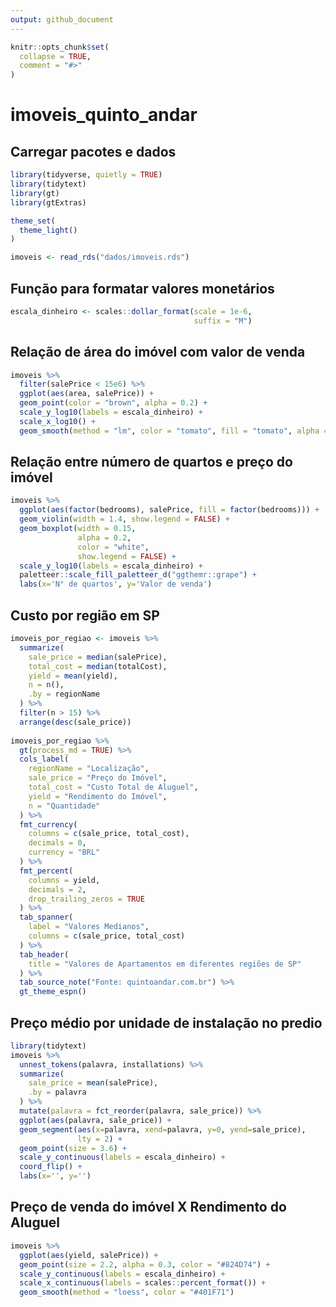 ```yaml
---
output: github_document
---
```


<!-- README.md is generated from README.Rmd. Please edit that file -->

```r
knitr::opts_chunk$set(
  collapse = TRUE,
  comment = "#>"
)
```

# imoveis_quinto_andar

## Carregar pacotes e dados 
```r
library(tidyverse, quietly = TRUE)
library(tidytext)
library(gt)
library(gtExtras)

theme_set(
  theme_light()
)

imoveis <- read_rds("dados/imoveis.rds")

```

## Função para formatar valores monetários

```r
escala_dinheiro <- scales::dollar_format(scale = 1e-6,
                                         suffix = "M")
```

## Relação de área do imóvel com valor de venda  

```r
imoveis %>% 
  filter(salePrice < 15e6) %>% 
  ggplot(aes(area, salePrice)) +
  geom_point(color = "brown", alpha = 0.2) +
  scale_y_log10(labels = escala_dinheiro) +
  scale_x_log10() +
  geom_smooth(method = "lm", color = "tomato", fill = "tomato", alpha = 0.2) 
```

## Relação entre número de quartos e preço do imóvel  

```r
imoveis %>% 
  ggplot(aes(factor(bedrooms), salePrice, fill = factor(bedrooms))) +
  geom_violin(width = 1.4, show.legend = FALSE) +
  geom_boxplot(width = 0.15,
               alpha = 0.2,
               color = "white",
               show.legend = FALSE) +
  scale_y_log10(labels = escala_dinheiro) +
  paletteer::scale_fill_paletteer_d("ggthemr::grape") +
  labs(x='N° de quartos', y='Valor de venda') 

```

## Custo por região em SP

```r
imoveis_por_regiao <- imoveis %>% 
  summarize(
    sale_price = median(salePrice),
    total_cost = median(totalCost),
    yield = mean(yield),
    n = n(),
    .by = regionName
  ) %>% 
  filter(n > 15) %>% 
  arrange(desc(sale_price)) 
  
imoveis_por_regiao %>% 
  gt(process_md = TRUE) %>% 
  cols_label(
    regionName = "Localização",
    sale_price = "Preço do Imóvel",
    total_cost = "Custo Total de Aluguel",
    yield = "Rendimento do Imóvel",
    n = "Quantidade"
  ) %>% 
  fmt_currency(
    columns = c(sale_price, total_cost),
    decimals = 0,
    currency = "BRL"
  ) %>% 
  fmt_percent(
    columns = yield,
    decimals = 2,
    drop_trailing_zeros = TRUE
  ) %>%
  tab_spanner(
    label = "Valores Medianos",
    columns = c(sale_price, total_cost)
  ) %>% 
  tab_header(
    title = "Valores de Apartamentos em diferentes regiões de SP"
  ) %>% 
  tab_source_note("Fonte: quintoandar.com.br") %>% 
  gt_theme_espn() 
```

## Preço médio por unidade de instalação no predio

```r
library(tidytext)
imoveis %>% 
  unnest_tokens(palavra, installations) %>% 
  summarize(
    sale_price = mean(salePrice),
    .by = palavra
  ) %>% 
  mutate(palavra = fct_reorder(palavra, sale_price)) %>% 
  ggplot(aes(palavra, sale_price)) + 
  geom_segment(aes(x=palavra, xend=palavra, y=0, yend=sale_price),
               lty = 2) +
  geom_point(size = 3.6) +
  scale_y_continuous(labels = escala_dinheiro) +
  coord_flip() +
  labs(x='', y='')
```
## Preço de venda do imóvel X Rendimento do Aluguel
```r
imoveis %>% 
  ggplot(aes(yield, salePrice)) +
  geom_point(size = 2.2, alpha = 0.3, color = "#824D74") +
  scale_y_continuous(labels = escala_dinheiro) +
  scale_x_continuous(labels = scales::percent_format()) +
  geom_smooth(method = "loess", color = "#401F71")
```




